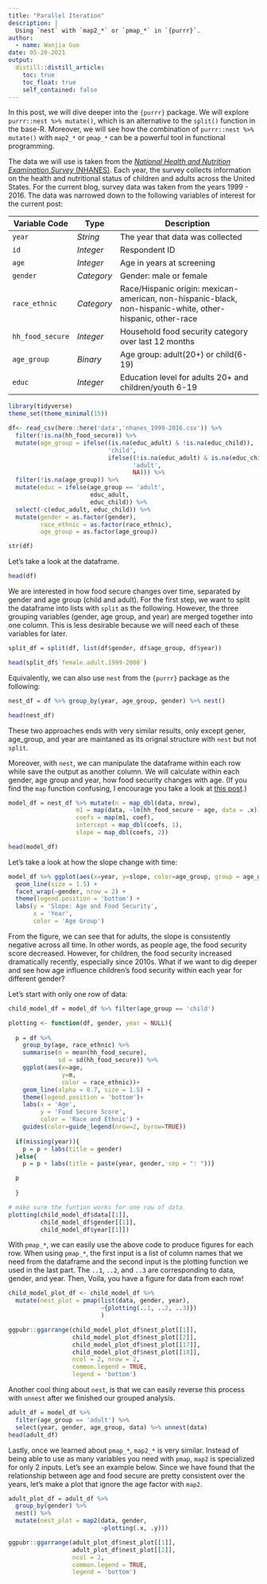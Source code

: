 ```yaml
---
title: "Parallel Iteration"
description: |
  Using `nest` with `map2_*` or `pmap_*` in `{purrr}`.
author:
  - name: Wanjia Guo
date: 05-20-2021
output:
  distill::distill_article:
    toc: true
    toc_float: true
    self_contained: false
---
```


In this post, we will dive deeper into the `{purrr}` package. 
We will explore `purrr::nest %>% mutate()`, which is an alternative to the 
`split()` function in the base-R. Moreover, we will see how the combination of 
`purrr::nest %>% mutate()` with `map2_*` or `pmap_*` can be a powerful tool in
functional programming. 

The data we will use is taken from the [*National Health and Nutrition Examination Survey* (NHANES)](https://www.cdc.gov/nchs/nhanes/index.htm). Each year, the survey collects information on the health and nutritional status of children and adults across the United States. For the current blog, survey data was taken from the years 1999 - 2016. The data was narrowed down to the following variables of interest for the current post:

::: l-body
| Variable Code    | Type    | Description                                              |
|------------------|---------|-----------------------------------------------------------|
| `year`           | *String* | The year that data was collected                         |
| `id`             | *Integer* | Respondent ID                                           |
| `age`            | *Integer* | Age in years at screening                               |
| `gender`         | *Category* | Gender: male or female                                 |
| `race_ethnic`    | *Category* | Race/Hispanic origin: mexican-american, non-hispanic-black, non-hispanic-white, other-hispanic, other-race                                         |
| `hh_food_secure` | *Integer* | Household food security category over last 12 months    |
| `age_group`      | *Binary* | Age group: adult(20+) or child(6-19)                     |
| `educ`           | *Integer* | Education level for adults 20+ and children/youth 6-19  |
:::

```r

library(tidyverse)
theme_set(theme_minimal(15))

df<- read_csv(here::here('data','nhanes_1999-2016.csv')) %>% 
  filter(!is.na(hh_food_secure)) %>% 
  mutate(age_group = ifelse((is.na(educ_adult) & !is.na(educ_child)),
                            'child',
                            ifelse((!is.na(educ_adult) & is.na(educ_child)),
                                   'adult',
                                   NA))) %>% 
  filter(!is.na(age_group)) %>% 
  mutate(educ = ifelse(age_group == 'adult',
                       educ_adult,
                       educ_child)) %>% 
  select(-c(educ_adult, educ_child)) %>% 
  mutate(gender = as.factor(gender),
         race_ethnic = as.factor(race_ethnic),
         age_group = as.factor(age_group))

str(df)
```

Let's take a look at the dataframe.

```r

head(df)

```

We are interested in how food secure changes over time, separated by gender
and age group (child and adult). For the first step, we want to split the dataframe 
into lists with `split` as the following. However, the three 
grouping variables (gender, age group, and year) are merged together into one column.
This is less desirable because we will need each of these variables for later.

```r

split_df = split(df, list(df$gender, df$age_group, df$year))

head(split_df$`female.adult.1999-2000`)

```

Equivalently, we can also use `nest` from the `{purrr}` package as the following:

```r

nest_df = df %>% group_by(year, age_group, gender) %>% nest()

head(nest_df)

```

These two approaches ends with very similar results,
only except gener, age_group, and year are maintaned as its orignal structure 
with `nest` but not `split`. 

Moreover, with `nest`, we can manipulate the dataframe within each row 
 while save the output as another column. We will calculate within each gender,
 age group and year, how food security changes with age. (If you find the 
 `map` function confusing, I encourage you take a look at 
 <a href = "https://lfrank14.github.io/fp-w2021-final/posts/looping/" target="_blank">this post</a>.)

```r

model_df = nest_df %>% mutate(n = map_dbl(data, nrow),
                   m1 = map(data, ~lm(hh_food_secure ~ age, data = .x)),
                   coefs = map(m1, coef),
                   intercept = map_dbl(coefs, 1),
                   slope = map_dbl(coefs, 2))

head(model_df)
```

Let's take a look at how the slope change with time:

```r
model_df %>% ggplot(aes(x=year, y=slope, color=age_group, group = age_group)) + 
  geom_line(size = 1.5) + 
  facet_wrap(~gender, nrow = 2) +
  theme(legend.position = 'bottom') + 
  labs(y = 'Slope: Age and Food Security',
       x = 'Year',
       color = 'Age Group')
```

From the figure, we can see that for adults, the slope is consistently negative 
across all time. In other words, as people age, the food security score decreased.
However, for children, the food security increased dramatically recently,
especially since 2010s. What if we want to dig deeper and see how age influence
children's food security within each year for different gender?

Let's start with only one row of data:

```r
child_model_df = model_df %>% filter(age_group == 'child')

plotting <- function(df, gender, year = NULL){
  
  p = df %>% 
    group_by(age, race_ethnic) %>% 
    summarise(m = mean(hh_food_secure),
              sd = sd(hh_food_secure)) %>% 
    ggplot(aes(x=age,
               y=m,
               color = race_ethnic))+
    geom_line(alpha = 0.7, size = 1.5) +
    theme(legend.position = 'bottom')+
    labs(x = 'Age',
         y = 'Food Secure Score',
         color = 'Race and Ethnic') + 
    guides(color=guide_legend(nrow=2, byrow=TRUE))
  
  if(missing(year)){
    p = p + labs(title = gender)
  }else{
    p = p + labs(title = paste(year, gender, sep = ": "))}

  p
  
  }

# make sure the funtion works for one row of data.
plotting(child_model_df$data[[1]], 
         child_model_df$gender[[1]], 
         child_model_df$year[[1]])
```

With `pmap_*`, we can easily use the above code to produce figures for each row.
When using `pmap_*`, the first input is a list of column names that we need 
from the dataframe and the second input is the plotting function we used in the 
last part. The `..1`, `..2`, and `..3` are corresponding to data, gender,
and year. Then, Voila, you have a figure for data from each row!

```r

child_model_plot_df <- child_model_df %>% 
  mutate(nest_plot = pmap(list(data, gender, year),
                          ~{plotting(..1, ..2, ..3)})
                          )

ggpubr::ggarrange(child_model_plot_df$nest_plot[[1]],
                  child_model_plot_df$nest_plot[[2]],
                  child_model_plot_df$nest_plot[[17]],
                  child_model_plot_df$nest_plot[[18]],
                  ncol = 2, nrow = 2,
                  common.legend = TRUE,
                  legend = 'bottom')

```

Another cool thing about `nest`, is that we can easily reverse this process
with `unnest` after we finished our grouped analysis. 

```r
adult_df = model_df %>% 
  filter(age_group == 'adult') %>%
  select(year, gender, age_group, data) %>% unnest(data)
head(adult_df)
```

Lastly, once we learned about `pmap_*`, `map2_*` is very similar. Instead 
of being able to use as many variables you need with `pmap`, `map2` is specialized
for only 2 inputs. Let's see an example below. Since we have found that the 
relationship between age and food secure are pretty consistent over the years,
let's make a plot that ignore the age factor with `map2`.

```r
adult_plot_df = adult_df %>% 
  group_by(gender) %>% 
  nest() %>% 
  mutate(nest_plot = map2(data, gender,
                          ~plotting(.x, .y)))

ggpubr::ggarrange(adult_plot_df$nest_plot[[1]],
                  adult_plot_df$nest_plot[[2]],
                  ncol = 2,
                  common.legend = TRUE,
                  legend = 'bottom')

```



